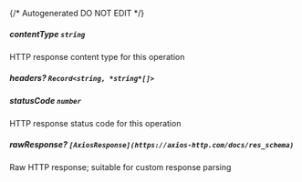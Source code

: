 {/* Autogenerated DO NOT EDIT  */}
##### **contentType** `string`
HTTP response content type for this operation

##### **headers?** `Record<string, *string*[]>`

##### **statusCode** `number`
HTTP response status code for this operation

##### **rawResponse?** `[AxiosResponse](https://axios-http.com/docs/res_schema)`
Raw HTTP response; suitable for custom response parsing

